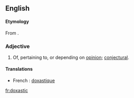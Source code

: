 ==English==

====Etymology====
From {{etyl|grc|en}} {{term|δοξασία||belief, opinion, conviction|tr=doxasia|lang=grc|sc=polytonic}}.

===Adjective===
{{en-adj}}
# Of, pertaining to, or depending on [[opinion]]; [[conjectural]].

====Translations====
* French : [[doxastique]]

[[fr:doxastic]]